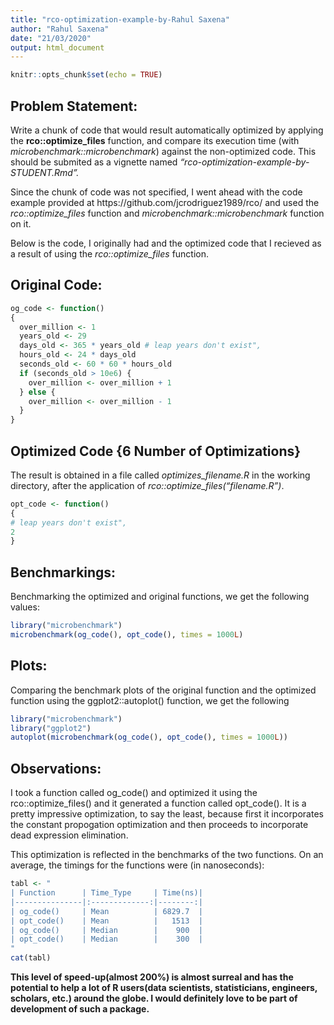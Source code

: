 ```yaml
---
title: "rco-optimization-example-by-Rahul Saxena"
author: "Rahul Saxena"
date: "21/03/2020"
output: html_document
---
```


```r
knitr::opts_chunk$set(echo = TRUE)
```

## Problem Statement: 

Write a chunk of code that would result automatically optimized by applying the **rco::optimize_files** function, and compare its execution time (with *microbenchmark::microbenchmark*) against the non-optimized code. This should be submited as a vignette named *“rco-optimization-example-by-STUDENT.Rmd”.*

Since the chunk of code was not specified, I went ahead with the code example provided at https://github.com/jcrodriguez1989/rco/ and used the *rco::optimize_files* function and *microbenchmark::microbenchmark* function on it.

Below is the code, I originally had and the optimized code that I recieved as a result of using the *rco::optimize_files* function.

## Original Code: 

```r
og_code <- function()
{
  over_million <- 1
  years_old <- 29
  days_old <- 365 * years_old # leap years don't exist",
  hours_old <- 24 * days_old
  seconds_old <- 60 * 60 * hours_old
  if (seconds_old > 10e6) {
    over_million <- over_million + 1
  } else {
    over_million <- over_million - 1
  }
}
```

## Optimized Code {6 Number of Optimizations}

The result is obtained in a file called *optimizes_filename.R* in the working directory, after the application of *rco::optimize_files("filename.R")*.

```r
opt_code <- function()
{
# leap years don't exist",
2
}
```

## Benchmarkings:

Benchmarking the optimized and original functions, we get the following values:

```r
library("microbenchmark")
microbenchmark(og_code(), opt_code(), times = 1000L)
```


## Plots:

Comparing the benchmark plots of the original function and the optimized function using the ggplot2::autoplot() function, we get the following

```r
library("microbenchmark")
library("ggplot2")
autoplot(microbenchmark(og_code(), opt_code(), times = 1000L))
```

## Observations:

I took a function called og_code() and optimized it using the rco::optimize_files() and it generated a function called opt_code(). It is a pretty impressive optimization, to say the least, because first it incorporates the constant propogation optimization and then proceeds to incorporate dead expression elimination.

This optimization is reflected in the benchmarks of the two functions. On an average, the timings for the functions were (in nanoseconds):

```r
tabl <- "  
| Function      | Time_Type     | Time(ns)|
|---------------|:-------------:|--------:|
| og_code()     | Mean          | 6829.7  |
| opt_code()    | Mean          |   1513  |
| og_code()     | Median        |    900  |
| opt_code()    | Median        |    300  |
"
cat(tabl) 
```

**This level of speed-up(almost 200%) is almost surreal and has the potential to help a lot of R users(data scientists, statisticians, engineers, scholars, etc.) around the globe. I would definitely love to be part of development of such a package.**